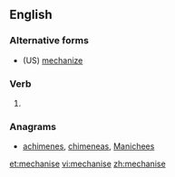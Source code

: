 ==English==

===Alternative forms===
* (US) [[mechanize]]

===Verb===
{{en-verb|mechanises|mechanising|mechanised|mechanised}}

# {{context|British|lang=en}} {{alternative spelling of|mechanize}}

===Anagrams===
* [[achimenes#English|achimenes]], [[chimeneas#English|chimeneas]], [[Manichees#English|Manichees]]

[[et:mechanise]]
[[vi:mechanise]]
[[zh:mechanise]]